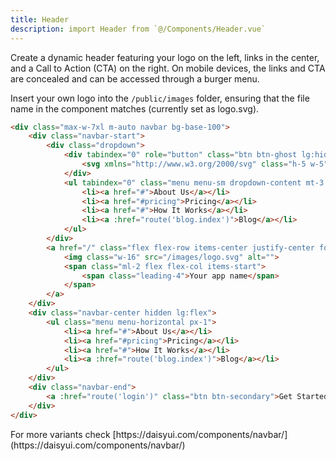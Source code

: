 ```yaml
---
title: Header
description: import Header from `@/Components/Header.vue`
---
```


Create a dynamic header featuring your logo on the left,
links in the center, and a Call to Action (CTA) on the right. On mobile devices,
the links and CTA are concealed and can be accessed through a burger menu.

Insert your own logo into the `/public/images` folder, ensuring that the file name in the component matches (currently set as logo.svg).

```html resources/js/Components/Header.vue
<div class="max-w-7xl m-auto navbar bg-base-100">
    <div class="navbar-start">
        <div class="dropdown">
            <div tabindex="0" role="button" class="btn btn-ghost lg:hidden">
                <svg xmlns="http://www.w3.org/2000/svg" class="h-5 w-5" fill="none" viewBox="0 0 24 24" stroke="currentColor"><path stroke-linecap="round" stroke-linejoin="round" stroke-width="2" d="M4 6h16M4 12h8m-8 6h16" /></svg>
            </div>
            <ul tabindex="0" class="menu menu-sm dropdown-content mt-3 z-[1] p-2 shadow bg-base-100 rounded-box w-52">
                <li><a href="#">About Us</a></li>
                <li><a href="#pricing">Pricing</a></li>
                <li><a href="#">How It Works</a></li>
                <li><a :href="route('blog.index')">Blog</a></li>
            </ul>
        </div>
        <a href="/" class="flex flex-row items-center justify-center font-bold text-md">
            <img class="w-16" src="/images/logo.svg" alt="">
            <span class="ml-2 flex flex-col items-start">
                <span class="leading-4">Your app name</span>
            </span>
        </a>
    </div>
    <div class="navbar-center hidden lg:flex">
        <ul class="menu menu-horizontal px-1">
            <li><a href="#">About Us</a></li>
            <li><a href="#pricing">Pricing</a></li>
            <li><a href="#">How It Works</a></li>
            <li><a :href="route('blog.index')">Blog</a></li>
        </ul>
    </div>
    <div class="navbar-end">
        <a :href="route('login')" class="btn btn-secondary">Get Started</a>
    </div>
</div>
```
<Tip>
For more variants check [https://daisyui.com/components/navbar/](https://daisyui.com/components/navbar/)
</Tip>
